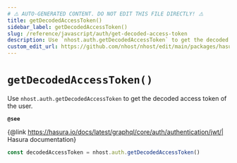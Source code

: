 ```yaml
---
# ⚠️ AUTO-GENERATED CONTENT. DO NOT EDIT THIS FILE DIRECTLY! ⚠️
title: getDecodedAccessToken()
sidebar_label: getDecodedAccessToken()
slug: /reference/javascript/auth/get-decoded-access-token
description: Use `nhost.auth.getDecodedAccessToken` to get the decoded access token of the user.
custom_edit_url: https://github.com/nhost/nhost/edit/main/packages/hasura-auth-js/src/hasura-auth-client.ts#L523
---
```


# `getDecodedAccessToken()`

Use `nhost.auth.getDecodedAccessToken` to get the decoded access token of the user.

**`@see`**

{@link https://hasura.io/docs/latest/graphql/core/auth/authentication/jwt/| Hasura documentation}

```ts
const decodedAccessToken = nhost.auth.getDecodedAccessToken()
```
